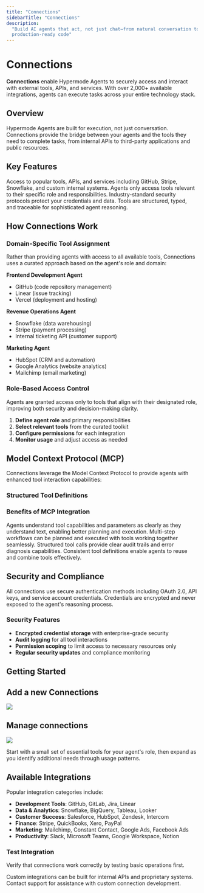 ```yaml
---
title: "Connections"
sidebarTitle: "Connections"
description:
  "Build AI agents that act, not just chat—from natural conversation to
  production-ready code"
---
```


# Connections

**Connections** enable Hypermode Agents to securely access and interact with
external tools, APIs, and services. With over 2,000+ available integrations,
agents can execute tasks across your entire technology stack.

## Overview

Hypermode Agents are built for execution, not just conversation. Connections
provide the bridge between your agents and the tools they need to complete
tasks, from internal APIs to third-party applications and public resources.

## Key Features

<CardGroup cols={2}>
  <Card title="2,000+ Integrations" icon="plug">
    Access to popular tools, APIs, and services including GitHub, Stripe,
    Snowflake, and custom internal systems.
  </Card>

<Card title="Role-Based Access" icon="shield-check">
  Agents only access tools relevant to their specific role and responsibilities.
</Card>

<Card title="Secure Authentication" icon="lock">
  Industry-standard security protocols protect your credentials and data.
</Card>

  <Card title="Model Context Protocol" icon="code">
    Tools are structured, typed, and traceable for sophisticated agent
    reasoning.
  </Card>
</CardGroup>

## How Connections Work

### Domain-Specific Tool Assignment

Rather than providing agents with access to all available tools, Connections
uses a curated approach based on the agent's role and domain:

**Frontend Development Agent**

- GitHub (code repository management)
- Linear (issue tracking)
- Vercel (deployment and hosting)

**Revenue Operations Agent**

- Snowflake (data warehousing)
- Stripe (payment processing)
- Internal ticketing API (customer support)

**Marketing Agent**

- HubSpot (CRM and automation)
- Google Analytics (website analytics)
- Mailchimp (email marketing)

### Role-Based Access Control

<Info>
  Agents are granted access only to tools that align with their designated role,
  improving both security and decision-making clarity.
</Info>

1. **Define agent role** and primary responsibilities
2. **Select relevant tools** from the curated toolkit
3. **Configure permissions** for each integration
4. **Monitor usage** and adjust access as needed

## Model Context Protocol (MCP)

Connections leverage the Model Context Protocol to provide agents with enhanced
tool interaction capabilities:

### Structured Tool Definitions

### Benefits of MCP Integration

<CardGroup cols={1}>
  <Card title="Enhanced Reasoning" icon="brain">
    Agents understand tool capabilities and parameters as clearly as they
    understand text, enabling better planning and execution.
  </Card>

<Card title="Sophisticated Planning" icon="route">
  Multi-step workflows can be planned and executed with tools working together
  seamlessly.
</Card>

<Card title="Improved Debugging" icon="bug">
  Structured tool calls provide clear audit trails and error diagnosis
  capabilities.
</Card>

  <Card title="Tool Reusability" icon="recycle">
    Consistent tool definitions enable agents to reuse and combine tools
    effectively.
  </Card>
</CardGroup>

## Security and Compliance

<Warning>
  All connections use secure authentication methods including OAuth 2.0, API
  keys, and service account credentials. Credentials are encrypted and never
  exposed to the agent's reasoning process.
</Warning>

### Security Features

- **Encrypted credential storage** with enterprise-grade security
- **Audit logging** for all tool interactions
- **Permission scoping** to limit access to necessary resources only
- **Regular security updates** and compliance monitoring

## Getting Started

## Add a new Connections

![](/images/agents/connections-sidebar.png)

## Manage connections

![](/images/agents/connections-manage.png)

<Tip>
  Start with a small set of essential tools for your agent's role, then expand
  as you identify additional needs through usage patterns.
</Tip>

## Available Integrations

Popular integration categories include:

- **Development Tools**: GitHub, GitLab, Jira, Linear
- **Data & Analytics**: Snowflake, BigQuery, Tableau, Looker
- **Customer Success**: Salesforce, HubSpot, Zendesk, Intercom
- **Finance**: Stripe, QuickBooks, Xero, PayPal
- **Marketing**: Mailchimp, Constant Contact, Google Ads, Facebook Ads
- **Productivity**: Slack, Microsoft Teams, Google Workspace, Notion

### Test Integration

Verify that connections work correctly by testing basic operations first.

<Info>
  Custom integrations can be built for internal APIs and proprietary systems.
  Contact support for assistance with custom connection development.
</Info>
